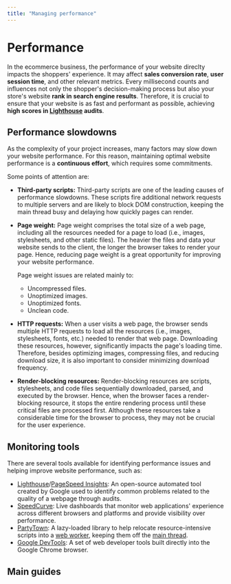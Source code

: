 ```yaml
---
title: "Managing performance"
---
```



# Performance 

In the ecommerce business, the performance of your website direclty impacts the shoppers' experience. It may affect **sales conversion rate**, **user session time**, and other relevant metrics. Every millisecond counts and influences not only the shopper's decision-making process but also your store's website **rank in search engine results**. Therefore, it is crucial to ensure that your website is as fast and performant as possible, achieving **high scores in [Lighthouse](https://developer.chrome.com/docs/lighthouse/overview) audits**.

## Performance slowdowns

As the complexity of your project increases, many factors may slow down your website performance. For this reason, maintaining optimal website performance is a **continuous effort**, which requires some commitments. 

Some points of attention are:

- **Third-party scripts:** Third-party scripts are one of the leading causes of performance slowdowns. These scripts fire additional network requests to multiple servers and are likely to block DOM construction, keeping the main thread busy and delaying how quickly pages can render. 

- **Page weight:** Page weight comprises the total size of a web page, including all the resources needed for a page to load (i.e., images, stylesheets, and other static files). The heavier the files and data your website sends to the client, the longer the browser takes to render your page. Hence, reducing page weight is a great opportunity for improving your website performance.
  
  Page weight issues are related mainly to:
  - Uncompressed files.
  - Unoptimized images.
  - Unoptimized fonts.
  - Unclean code.

- **HTTP requests:** When a user visits a web page, the browser sends multiple HTTP requests to load all the resources (i.e., images, stylesheets, fonts, etc.) needed to render that web page. Downloading these resources, however, significantly impacts the page's loading time. Therefore, besides optimizing images, compressing files, and reducing download size, it is also important to consider minimizing download frequency.

- **Render-blocking resources:** Render-blocking resources are scripts, stylesheets, and code files sequentially downloaded, parsed, and executed by the browser. Hence, when the browser faces a render-blocking resource, it stops the entire rendering process until these critical files are processed first. Although these resources take a considerable time for the browser to process, they may not be crucial for the user experience.
  
## Monitoring tools

There are several tools available for identifying performance issues and helping improve website performance, such as:

- [Lighthouse](https://developers.google.com/web/tools/lighthouse)/[PageSpeed Insights](https://developers.google.com/speed/pagespeed/insights/): An open-source automated tool created by Google used to identify common problems related to the quality of a webpage through audits.
- [SpeedCurve](https://speedcurve.com/): Live dashboards that monitor web applications' experience across different browsers and platforms and provide visibility over performance.
- [PartyTown](https://partytown.builder.io/): A lazy-loaded library to help relocate resource-intensive scripts into a [web worker](https://developer.mozilla.org/en-US/docs/Web/API/Web_Workers_API), keeping them off the [main thread](https://developer.mozilla.org/en-US/docs/Glossary/Main_thread).
- [Google DevTools](https://developer.chrome.com/docs/devtools/): A set of web developer tools built directly into the Google Chrome browser.

## Main guides

<DocCardList items={useCurrentSidebarCategory().items}/>

